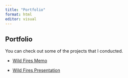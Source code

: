 ```yaml
---
title: "Portfolio"
format: html
editor: visual
---
```


## Portfolio

You can check out some of the projects that I conducted.

<ul>

<li><a href="portfolio/memo_example.html" target="_blank">Wild Fires Memo</a></li>

<li>

<a href="portfolio/memo_example_presentation.html" target="_blank">Wild Fires Presentation

`</a></li`{=html}\>\>
